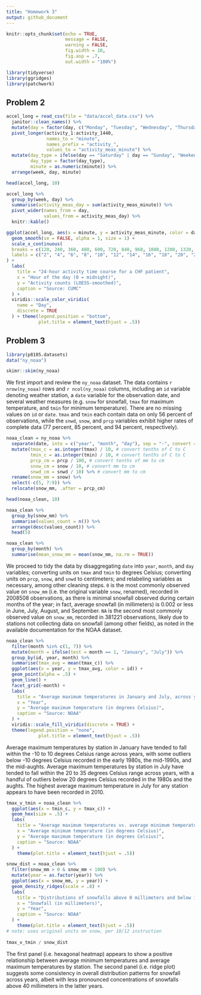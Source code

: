 ```yaml
---
title: "Homework 3"
output: github_document
---
```


```r
knitr::opts_chunk$set(echo = TRUE, 
                      message = FALSE,
                      warning = FALSE,
                      fig.width = 10,
                      fig.asp = .7,
                      out.width = "100%")

library(tidyverse)
library(ggridges)
library(patchwork)
```

## Problem 2

```r
accel_long = read_csv(file = "data/accel_data.csv") %>%
  janitor::clean_names() %>%
  mutate(day = factor(day, c("Monday", "Tuesday", "Wednesday", "Thursday", "Friday", "Saturday", "Sunday"))) %>%
  pivot_longer(activity_1:activity_1440,
               names_to = "minute",
               names_prefix = "activity_",
               values_to = "activity_meas_minute") %>%
  mutate(day_type = ifelse(day == "Saturday" | day == "Sunday", "Weekend", "Weekday"),
         day_type = factor(day_type),
         minute = as.numeric(minute)) %>%
  arrange(week, day, minute)

head(accel_long, 10)
```

```r
accel_long %>%
  group_by(week, day) %>%
  summarise(activity_meas_day = sum(activity_meas_minute)) %>%
  pivot_wider(names_from = day,
              values_from = activity_meas_day) %>%
  knitr::kable()
```

```r
ggplot(accel_long, aes(x = minute, y = activity_meas_minute, color = day)) +
  geom_smooth(se = FALSE, alpha = 1, size = 1) + 
  scale_x_continuous(
  breaks = c(120, 240, 360, 480, 600, 720, 840, 960, 1080, 1200, 1320, 1440),
  labels = c("2", "4", "6", "8", "10", "12", "14", "16", "18", "20", "22", "24")
) +
  labs(
    title = "24-hour activity time course for a CHF patient",
    x = "Hour of the day (0 = midnight)",
    y = "Activity counts (LOESS-smoothed)",
    caption = "Source: CUMC"
  ) +
  viridis::scale_color_viridis(
    name = "Day",
    discrete = TRUE
  ) + theme(legend.position = "bottom",
            plot.title = element_text(hjust = .5))
```

## Problem 3

```r
library(p8105.datasets)
data("ny_noaa")

skimr::skim(ny_noaa)
```

We first import and review the `ny_noaa` dataset. The data contains `r nrow(ny_noaa)` rows and `r ncol(ny_noaa)` columns, including an `id` variable denoting weather station, a `date` variable for the observation date, and several weather measures (e.g. `snow` for snowfall, `tmax` for maximum temperature, and `tmin` for minimum temperature). There are no missing values on `id` or `date`. `tmax` and `tmin` each contain data on only 56 percent of observations, while the `snwd`, `snow`, and `prcp` variables exhibit higher rates of complete data (77 percent, 85 percent, and 94 percent, respectively). 

```r
noaa_clean = ny_noaa %>%
  separate(date, into = c("year", "month", "day"), sep = "-", convert = TRUE) %>%
  mutate(tmax_c = as.integer(tmax) / 10, # convert tenths of C to C
         tmin_c = as.integer(tmin) / 10, # convert tenths of C to C
         prcp_cm = prcp / 100, # convert tenths of mm to cm
         snow_cm = snow / 10, # convert mm to cm 
         snwd_cm = snwd / 10) %>% # convert mm to cm 
  rename(snow_mm = snow) %>%
  select(-c(5, 7:9)) %>%
  relocate(snow_mm, .after = prcp_cm)

head(noaa_clean, 10)

noaa_clean %>%
  group_by(snow_mm) %>%
  summarise(values_count = n()) %>%
  arrange(desc(values_count)) %>%
  head(5)

noaa_clean %>%
  group_by(month) %>%
  summarise(mean_snow_mm = mean(snow_mm, na.rm = TRUE))
```

We proceed to tidy the data by disaggregating `date` into `year`, `month`, and `day` variables; converting units on `tmax` and `tmin` to degrees Celsius; converting units on `prcp`, `snow`, and `snwd` to centimeters; and relabeling variables as necessary, among other cleaning steps. `0` is the most commonly observed value on `snow_mm` (i.e. the original variable `snow`, renamed), recorded in 2008508 observations, as there is minimal snowfall observed during certain months of the year; in fact, average snowfall (in millimeters) is 0.002 or less in June, July, August, and September. `NA` is the second most commonly observed value on `snow_mm`, recorded in 381221 observations, likely due to stations not collecting data on snowfall (among other fields), as noted in the available documentation for the NOAA dataset.

```r
noaa_clean %>%
  filter(month %in% c(1, 7)) %>%
  mutate(month = ifelse(test = month == 1, "January", "July")) %>%
  group_by(id, year, month) %>% 
  summarise(tmax_avg = mean(tmax_c)) %>%
  ggplot(aes(x = year, y = tmax_avg, color = id)) +
  geom_point(alpha = .5) +
  geom_line() +
  facet_grid(~month) +
  labs(
    title = "Average maximum temperatures in January and July, across years and by station",
    x = "Year",
    y = "Average maximum temperature (in degrees Celsius)",
    caption = "Source: NOAA"
  ) +
  viridis::scale_fill_viridis(discrete = TRUE) +
  theme(legend.position = "none",
            plot.title = element_text(hjust = .5))
```

Average maximum temperatures by station in January have tended to fall within the -10 to 10 degrees Celsius range across years, with some outliers below -10 degrees Celsius recorded in the early 1980s, the mid-1990s, and the mid-aughts. 
Average maximum temperatures by station in July have tended to fall within the 20 to 35 degrees Celsius range across years, with a handful of outliers below 20 degrees Celsius recorded in the 1980s and the aughts. The highest average maximum temperature in July for any station appears to have been recorded in 2010.

```r
tmax_v_tmin = noaa_clean %>%
  ggplot(aes(x = tmin_c, y = tmax_c)) +
  geom_hex(size = .5) +
  labs(
    title = "Average maximum temperatures vs. average minimum temperatures",
    x = "Average minimum temperature (in degrees Celsius)",
    y = "Average maximum temperature (in degrees Celsius)",
    caption = "Source: NOAA"
  ) +
    theme(plot.title = element_text(hjust = .5))

snow_dist = noaa_clean %>%
  filter(snow_mm > 0 & snow_mm < 100) %>%
  mutate(year = as.factor(year)) %>%
  ggplot(aes(x = snow_mm, y = year)) +
  geom_density_ridges(scale = .8) +
  labs(
    title = "Distributions of snowfalls above 0 millimeters and below 100 millimeters, by year",
    x = "Snowfall (in millimeters)",
    y = "Year",
    caption = "Source: NOAA"
  ) +
    theme(plot.title = element_text(hjust = .5))
# note: uses original units on snow, per 10/12 instruction
  
tmax_v_tmin / snow_dist
```

The first panel (i.e. hexagonal heatmap) appears to show a positive relationship between average minimum temperatures and average maximum temperatures by station. The second panel (i.e. ridge plot) suggests some consistency in overall distribution patterns for snowfall across years, albeit with less pronounced concentrations of snowfalls above 40 millimeters in the latter years.
